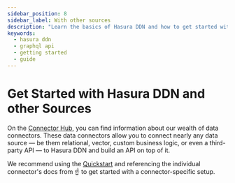 ```yaml
---
sidebar_position: 8
sidebar_label: With other sources
description: "Learn the basics of Hasura DDN and how to get started with other sources."
keywords:
  - hasura ddn
  - graphql api
  - getting started
  - guide
---
```



# Get Started with Hasura DDN and other Sources

On the [Connector Hub](https://hasura.io/connectors), you can find information about our wealth of data connectors.
These data connectors allow you to connect nearly any data source — be them relational, vector, custom business logic,
or even a third-party API — to Hasura DDN and build an API on top of it.

We recommend using the [Quickstart](/quickstart.mdx) and referencing the individual connector's docs from ☝️ to get
started with a connector-specific setup.

